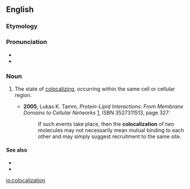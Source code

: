 ==English==
{{wikipedia}}

===Etymology===
{{prefix|co|localization|lang=en}}

===Pronunciation===
* {{IPA|kɔˌloʊkəlɪˈzeɪʃən|lang=en}}
* {{rhymes|eɪʃən|lang=en}}

===Noun===
{{en-noun}}

# {{lb|en|cytology}} The state of [[colocalize|colocalizing]], occurring within the same cell or cellular region.
#* '''2005''', Lukas K. Tamm, ''Protein-Lipid Interactions: From Membrane Domains to Cellular Networks'' [http://books.google.com/books?id=og5QM8Jc-LUC], ISBN 3527311513, page 327:
#*: If such events take place, then the '''colocalization''' of two molecules may not necessarily mean mutual binding to each other and may simply suggest recruitment to the same site.

====See also====
* {{l|en|collocation}}
* {{l|en|colocation}}

[[io:colocalization]]